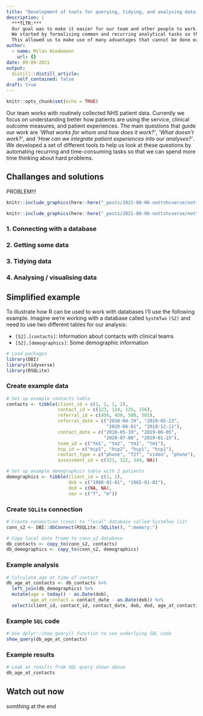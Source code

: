 ```yaml
---
title: "Development of tools for querying, tidying, and analysing data in R"
description: |
  ***TLTR:*** 
  Our goal was to make it easier for our team and other people to work with healthcare data in a reproducible and collaborative way.
  We started by formalising common and recurring analytical tasks so that they can be turned into functions and grouped into R packages.
  This allowed us to make use of many advantages that cannot be done easily using other approaches such as *(i)* good documentation of code and analytical tasks, *(ii)* formal testing of code, *(iii)* easy distribution of updates across across all analysists, and *(iv)* modular integration of common data manipulations or analyses in interactive dashboards.
author:
  - name: Milan Wiedemann
    url: {}
date: 09-09-2021
output:
  distill::distill_article:
    self_contained: false
draft: true
---
```


```r
knitr::opts_chunk$set(echo = TRUE)
```

Our team works with routinely collected NHS patient data.
Currently we focus on understanding better how patients are using the service, clinical outcome measures, and patient experiences.
The main questions that guide our work are *'What works for whom and how does it work?'*, *'What doesn't work?'*, and *'How can we integrate patient experiences into our analyses?'*. 
We developed a set of different tools to help us look at these questions by automating recurring and time-consuming tasks so that we can spend more time thinking about hard problems.

## Challanges and solutions

PROBLEM!!!

<!-- We use scripts and notebooks and they are great. -->
<!-- But we want to make sure everyone uses the same methods so that work is comparable. -->
<!-- Developing these tools takes time, but if not now ... then when?  -->

<!-- This figure illustrates how our packages work together, the packages can be categories roughly like this: -->

<!-- - `nottshcData`, Specific, Access to databases (unified framework to load, transform, and aggregate data) -->
<!-- - `nottshcMethods`, specific (but also some general) tools that help us tidy shit up -->
<!-- - `honos`, `LSOApop`, packages that are designed in a very generic way that help our `nottshcData` package tidy the data (e.g., HoNOS) -->
<!-- A whole new layer is our dashboards, that use all of the necessary packages mentioned already + special packages developed specifically to support the dashboards with helper functions -->


```r
knitr::include_graphics(here::here("_posts/2021-08-06-nottshcverse/nottshcverse.png"))
```

```r
knitr::include_graphics(here::here("_posts/2021-08-06-nottshcverse/nottshcverse_overview_pkgs.png"))
```


<!-- # ```{r, echo=FALSE} -->
<!-- # knitr::include_graphics(here::here("_posts/2021-08-06-nottshcverse/nottshcverse_overview_functions.png")) -->
<!-- # ``` -->

### 1. Connecting with a database

<!-- After loading our packages Connecting to different databases -->

### 2. Getting some data

<!-- Getting data from different tables and views  to database -->

### 3. Tidying data

<!-- Data is a mess, and a lot of data feels like an even bigger mess -->
<!-- Tidying data so it can be analysed appropriately is an important part  -->

<!-- HoNOS R package -->

### 4. Analysing / visualising data

<!-- we want to Analyse tidy data -->

## Simplified example

To illustrate how R can be used to work with databases I'll use the following example. 
Imagine we're working with a database called `SystmTwo` `(S2)` and need to use two different tables for our analysis:

- `[S2].[contacts]`: Information about contacts with clinical teams
- `[S2].[demographics]`: Some demographic information



```r
# Load packages
library(DBI)
library(tidyverse)
library(RSQLite)
```

### Create example data

```r
# Set up example contacts table
contacts <- tibble(client_id = c(1, 1, 1, 2), 
                   contact_id = c(123, 124, 125, 156), 
                   referral_id = c(456, 459, 500, 501), 
                   referral_date = c("2018-04-19", "2019-05-23", 
                                     "2020-06-01", "2018-12-11"),
                   contact_date = c("2018-05-19", "2019-06-05", 
                                    "2020-07-08", "2019-01-15"),
                   team_id = c("tm1", "tm2", "tm1", "tm1"), 
                   hcp_id = c("hcp1", "hcp2", "hcp1", "hcp1"), 
                   contact_type = c("phone", "f2f", "video", "phone"),
                   assessment_id = c(321, 322, 344, NA))

# Set up example demographics table with 2 patients
demographics <- tibble(client_id = c(1, 2), 
                       dob = c("1988-01-01", "1965-01-01"),
                       dod = c(NA, NA),
                       sex = c("f", "m"))
```

### Create `SQLite` connection

```r
# Create connection (conn) to "local" database called SystmTwo (s2)
conn_s2 <- DBI::dbConnect(RSQLite::SQLite(), ":memory:")

# Copy local data frame to conn_s2 database
db_contacts <- copy_to(conn_s2, contacts)
db_demographics <- copy_to(conn_s2, demographics)
```

### Example analysis

```r
# Calculate age at time of contact
db_age_at_contacts <- db_contacts %>% 
  left_join(db_demographics) %>% 
  mutate(age = today() - as.Date(dob),
         age_at_contact = contact_date - as.Date(dob)) %>% 
  select(client_id, contact_id, contact_date, dob, dod, age_at_contact)
```

### Example `SQL` code

```r
# Use dplyr::show_query() function to see underlying SQL code
show_query(db_age_at_contacts)
```

### Example results

```r
# Look at results from SQL query shown above
db_age_at_contacts
```

## Watch out now

somthing at the end

<!-- - We want to build an entire universe of packages that help us AND OTHERS to understand and improve clinical care. -->

<!-- We believe that best practices from (1) open source software development and (2) open research principles from academia are the future of healthcare analytics.  -->

<!-- DOCUMENT EVERYTHING, absolutely everything! Document messy data, document tidy data, document every function, document EVERY SINGLE CHANGE (GIT FOR THE WIN AND GITHUB FOR THE WIN). -->

<!-- We work together trying to improve the service, learning more about what patients want and what could be improved ... lots more exciting stuff, small and big problems, finding more questions, and finding some answers. -->

<!-- Why do we not work together, implement similar structures for analysing code, share resources, work multidisciplinary. -->

<!-- My aim is to start a conversation about the importance of proper documenting data as well as recurring analytical tasks. -->
<!-- Moving towards a more open and shared way of working, EVERYONE wins. -->
<!-- Some people are already working like this, it's time others do it as well. -->
<!-- If not now, when then? -->
<!-- We hope others will join a more open and collaborative way of working in healthcare analytics. -->
<!-- I hope people making the decisions about the direction of healthcare analytics in the NHS will start to understand and act, hopefully soon!  -->
